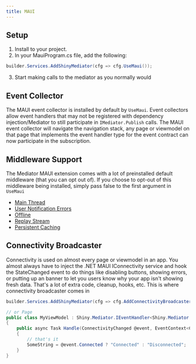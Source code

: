 ```yaml
---
title: MAUI
---
```


## Setup
1. Install <NugetBadge name="Shiny.Mediator.Maui" showLabel={true} /> to your project.
2. In your MauiProgram.cs file, add the following:
```csharp
builder.Services.AddShinyMediator(cfg => cfg.UseMaui());
```
3. Start making calls to the mediator as you normally would 


## Event Collector
The MAUI event collector is installed by default by `UseMaui`.  Event collectors allow event handlers that may not be registered with dependency injection/Mediator
to still participate in `IMediator.Publish` calls.  The MAUI event collector will navigate the navigation stack, any page or viewmodel on that page that implements
the event handler type for the event contract can now participate in the subscription.


## Middleware Support
The Mediator MAUI extension comes with a lot of preinstalled default middleware (that you can opt out of).  If you choose to opt-out of this middleware being installed,
simply pass false to the first argument in `UseMaui`

* [Main Thread](./mediator/middleware/mainthread)
* [User Notification Errors](./mediator/exceptionhandlers)
* [Offline](./mediator/middleware/offline)
* [Replay Stream](./mediator/middleware/replay)
* [Persistent Caching](./mediator/middleware/caching)

## Connectivity Broadcaster
Connectivity is used on almost every page or viewmodel in an app.  You almost always have to inject the .NET MAUI IConnectivity service and hook the StateChanged event
to do things like disabling buttons, showing errors, or putting up an banner to let you users know why your app isn't showing fresh data.  That's a lot of extra
code, cleanup, hooks, etc.  This is where connectivity broadcaster comes in

```csharp
builder.Services.AddShinyMediator(cfg => cfg.AddConnectivityBroadcaster());

// or Page
public class MyViewModel : Shiny.Mediator.IEventHandler<Shiny.Mediator.ConnectivityChanged>
{
    public async Task Handle(ConnectivityChanged @event, EventContext<ConnectivityChanged> context, CancellationToken ct)
    {
        // that's it
        SomeString = @event.Connected ? "Connected" : "Disconnected";
    }        
}
```